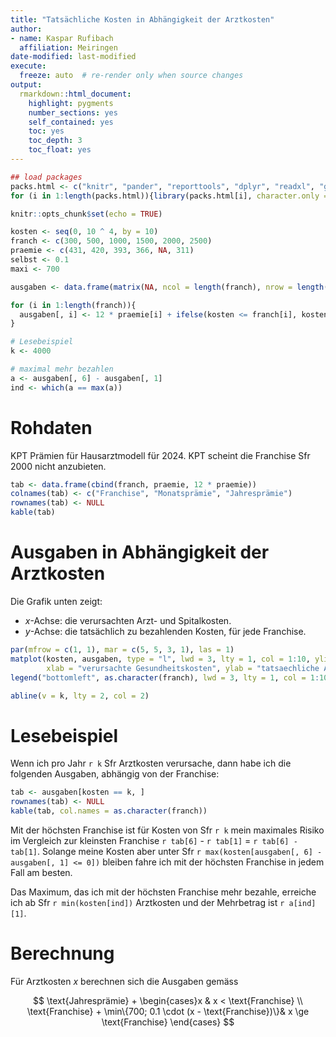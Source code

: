 ```yaml
---
title: "Tatsächliche Kosten in Abhängigkeit der Arztkosten"
author: 
- name: Kaspar Rufibach
  affiliation: Meiringen
date-modified: last-modified
execute:   
  freeze: auto  # re-render only when source changes
output: 
  rmarkdown::html_document:
    highlight: pygments
    number_sections: yes
    self_contained: yes
    toc: yes
    toc_depth: 3
    toc_float: yes
---
```


```r
## load packages
packs.html <- c("knitr", "pander", "reporttools", "dplyr", "readxl", "ggplot2")
for (i in 1:length(packs.html)){library(packs.html[i], character.only = TRUE)}

knitr::opts_chunk$set(echo = TRUE)

kosten <- seq(0, 10 ^ 4, by = 10)
franch <- c(300, 500, 1000, 1500, 2000, 2500)
praemie <- c(431, 420, 393, 366, NA, 311)
selbst <- 0.1
maxi <- 700

ausgaben <- data.frame(matrix(NA, ncol = length(franch), nrow = length(kosten)))

for (i in 1:length(franch)){
  ausgaben[, i] <- 12 * praemie[i] + ifelse(kosten <= franch[i], kosten, franch[i] + pmin(maxi, selbst * (kosten - franch[i])))
}

# Lesebeispiel
k <- 4000

# maximal mehr bezahlen
a <- ausgaben[, 6] - ausgaben[, 1]
ind <- which(a == max(a))
```

# Rohdaten

KPT Prämien für Hausarztmodell für 2024. KPT scheint die Franchise Sfr 2000 nicht anzubieten.

```r
tab <- data.frame(cbind(franch, praemie, 12 * praemie))
colnames(tab) <- c("Franchise", "Monatsprämie", "Jahresprämie")
rownames(tab) <- NULL
kable(tab)
```

# Ausgaben in Abhängigkeit der Arztkosten

Die Grafik unten zeigt:

- $x$-Achse: die verursachten Arzt- und Spitalkosten.
- $y$-Achse: die tatsächlich zu bezahlenden Kosten, für jede Franchise.

```r
par(mfrow = c(1, 1), mar = c(5, 5, 3, 1), las = 1)
matplot(kosten, ausgaben, type = "l", lwd = 3, lty = 1, col = 1:10, ylim = c(0, 7000), 
        xlab = "verursachte Gesundheitskosten", ylab = "tatsaechliche Ausgaben")
legend("bottomleft", as.character(franch), lwd = 3, lty = 1, col = 1:10, bty = "n", title = "Franchise:")

abline(v = k, lty = 2, col = 2)
```

# Lesebeispiel

Wenn ich pro Jahr `r k` Sfr Arztkosten verursache, dann habe ich die folgenden Ausgaben, abhängig von der Franchise:

```r
tab <- ausgaben[kosten == k, ]
rownames(tab) <- NULL
kable(tab, col.names = as.character(franch))
```

Mit der höchsten Franchise ist für Kosten von Sfr `r k` mein maximales Risiko im Vergleich zur kleinsten Franchise `r tab[6]` - `r tab[1]` = `r tab[6] - tab[1]`. Solange meine Kosten aber unter Sfr `r max(kosten[ausgaben[, 6] - ausgaben[, 1] <= 0])` bleiben fahre ich mit der höchsten Franchise in jedem Fall am besten.

Das Maximum, das ich mit der höchsten Franchise mehr bezahle, erreiche ich ab Sfr `r min(kosten[ind])` Arztkosten und der Mehrbetrag ist `r a[ind][1]`. 

# Berechnung

Für Arztkosten $x$ berechnen sich die Ausgaben gemäss 

$$
\text{Jahresprämie} + \begin{cases}x & x < \text{Franchise} \\ \text{Franchise} + \min\{700; 0.1 \cdot (x - \text{Franchise})\}& x \ge \text{Franchise}  \end{cases}
$$